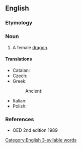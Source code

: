 ==English==

===Etymology===
{{suffix|en|dragon|ess}}

===Noun===
{{en-noun}}

# A female [[dragon]].

====Translations====
{{trans-top|a female dragon}}
* Catalan: {{t+|ca|dragona|f}}
* Czech: {{t+|cs|dračice|f}}
* Greek:
*: Ancient: {{t|grc|δράκαινα|f}}
{{trans-mid}}
* Italian: {{t|it|dragonessa|f}}
* Polish: {{t+|pl|smoczyca|f}}
{{trans-bottom}}

===References===
* OED 2nd edition 1989

[[Category:English 3-syllable words]]